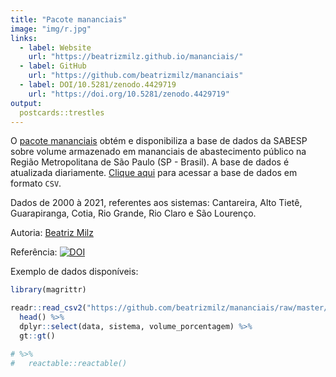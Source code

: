 ```yaml
---
title: "Pacote mananciais"
image: "img/r.jpg"
links:
  - label: Website
    url: "https://beatrizmilz.github.io/mananciais/"
  - label: GitHub
    url: "https://github.com/beatrizmilz/mananciais"
  - label: DOI/10.5281/zenodo.4429719
    url: "https://doi.org/10.5281/zenodo.4429719"
output:
  postcards::trestles
---
```


O [pacote mananciais](https://beatrizmilz.github.io/mananciais/) obtém e disponibiliza a base de dados da SABESP sobre volume armazenado em mananciais de abastecimento público na Região Metropolitana de São Paulo (SP - Brasil). A base de dados é atualizada diariamente. [Clique aqui](https://github.com/beatrizmilz/mananciais/raw/master/inst/extdata/mananciais.csv) para acessar a base de dados em formato `CSV`.

Dados de 2000 à 2021, referentes aos sistemas: Cantareira, Alto Tietê, Guarapiranga, Cotia, Rio Grande, Rio Claro e São Lourenço.

Autoria: [Beatriz Milz](https://orcid.org/0000-0002-3064-4486)

Referência: <a href="https://doi.org/10.5281/zenodo.4429719"><img src="https://zenodo.org/badge/DOI/10.5281/zenodo.4429719.svg" alt="DOI"></a>

Exemplo de dados disponíveis:

```r
library(magrittr)

readr::read_csv2("https://github.com/beatrizmilz/mananciais/raw/master/inst/extdata/mananciais.csv") %>% 
  head() %>% 
  dplyr::select(data, sistema, volume_porcentagem) %>% 
  gt::gt()

# %>% 
#   reactable::reactable()
```

<!-- Place this tag in your head or just before your close body tag. -->
<script async defer src="https://buttons.github.io/buttons.js"></script>

